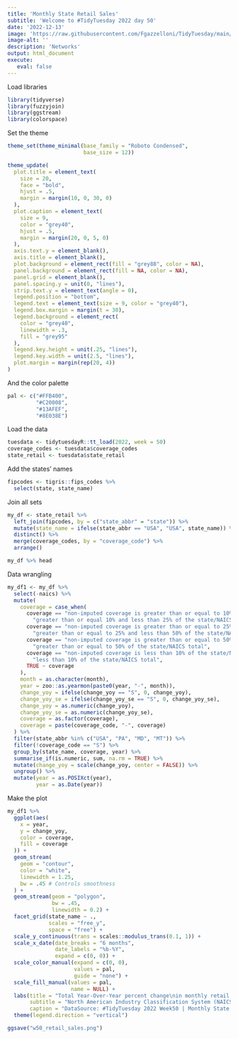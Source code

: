 ```yaml
---
title: 'Monthly State Retail Sales'
subtitle: 'Welcome to #TidyTuesday 2022 day 50'
date: '2022-12-13'
image: 'https://raw.githubusercontent.com/Fgazzelloni/TidyTuesday/main/data/2022/w50_retail_sales/w50_retail_sales.png'
image-alt: ''
description: 'Networks'
output: html_document
execute: 
   eval: false
---
```




Load libraries

```r
library(tidyverse)
library(fuzzyjoin)
library(ggstream)
library(colorspace)
```

Set the theme

```r
theme_set(theme_minimal(base_family = "Roboto Condensed",
                        base_size = 12))
```

```r
theme_update(
  plot.title = element_text(
    size = 20,
    face = "bold",
    hjust = .5,
    margin = margin(10, 0, 30, 0)
  ),
  plot.caption = element_text(
    size = 9,
    color = "grey40",
    hjust = .5,
    margin = margin(20, 0, 5, 0)
  ),
  axis.text.y = element_blank(),
  axis.title = element_blank(),
  plot.background = element_rect(fill = "grey88", color = NA),
  panel.background = element_rect(fill = NA, color = NA),
  panel.grid = element_blank(),
  panel.spacing.y = unit(0, "lines"),
  strip.text.y = element_text(angle = 0),
  legend.position = "bottom",
  legend.text = element_text(size = 9, color = "grey40"),
  legend.box.margin = margin(t = 30),
  legend.background = element_rect(
    color = "grey40",
    linewidth = .3,
    fill = "grey95"
  ),
  legend.key.height = unit(.25, "lines"),
  legend.key.width = unit(2.5, "lines"),
  plot.margin = margin(rep(20, 4))
)
```


And the color palette
```r
pal <- c("#FFB400",
         "#C20008",
         "#13AFEF",
         "#8E038E")
```


Load the data
```r
tuesdata <- tidytuesdayR::tt_load(2022, week = 50)
coverage_codes <- tuesdata$coverage_codes
state_retail <- tuesdata$state_retail
```

Add the states' names
```r
fipcodes <- tigris::fips_codes %>%
  select(state, state_name)
```

Join all sets
```r
my_df <- state_retail %>%
  left_join(fipcodes, by = c("state_abbr" = "state")) %>%
  mutate(state_name = ifelse(state_abbr == "USA", "USA", state_name)) %>%
  distinct() %>%
  merge(coverage_codes, by = "coverage_code") %>%
  arrange()

my_df %>% head
```


Data wrangling
  
```r
my_df1 <- my_df %>%
  select(-naics) %>%
  mutate(
    coverage = case_when(
      coverage == "non-imputed coverage is greater than or equal to 10% and less than 25% of the state/NAICS total" ~
        "greater than or equal 10% and less than 25% of the state/NAICS total",
      coverage == "non-imputed coverage is greater than or equal to 25% and less than 50% of the state/NAICS total" ~
        "greater than or equal to 25% and less than 50% of the state/NAICS total",
      coverage == "non-imputed coverage is greater than or equal to 50% of the state/NAICS total." ~
        "greater than or equal to 50% of the state/NAICS total",
      coverage == "non-imputed coverage is less than 10% of the state/NAICS total." ~
        "less than 10% of the state/NAICS total",
      TRUE ~ coverage
    ),
    month = as.character(month),
    year = zoo::as.yearmon(paste0(year, "-", month)),
    change_yoy = ifelse(change_yoy == "S", 0, change_yoy),
    change_yoy_se = ifelse(change_yoy_se == "S", 0, change_yoy_se),
    change_yoy = as.numeric(change_yoy),
    change_yoy_se = as.numeric(change_yoy_se),
    coverage = as.factor(coverage),
    coverage = paste(coverage_code, "-", coverage)
  ) %>%
  filter(state_abbr %in% c("USA", "PA", "MD", "MT")) %>%
  filter(!coverage_code == "S") %>%
  group_by(state_name, coverage, year) %>%
  summarise_if(is.numeric, sum, na.rm = TRUE) %>%
  mutate(change_yoy = scale(change_yoy, center = FALSE)) %>%
  ungroup() %>%
  mutate(year = as.POSIXct(year),
         year = as.Date(year))
```


Make the plot
```r
my_df1 %>%
  ggplot(aes(
    x = year,
    y = change_yoy,
    color = coverage,
    fill = coverage
  )) +
  geom_stream(
    geom = "contour",
    color = "white",
    linewidth = 1.25,
    bw = .45 # Controls smoothness
  ) +
  geom_stream(geom = "polygon",
              bw = .45,
              linewidth = 0.2) +
  facet_grid(state_name ~ .,
             scales = "free_y",
             space = "free") +
  scale_y_continuous(trans = scales::modulus_trans(0.1, 1)) +
  scale_x_date(date_breaks = "6 months",
               date_labels = "%b-%Y",
               expand = c(0, 0)) +
  scale_color_manual(expand = c(0, 0),
                     values = pal,
                     guide = "none") +
  scale_fill_manual(values = pal,
                    name = NULL) +
  labs(title = "Total Year-Over-Year percent change\nin monthly retail sales value",
       subtitle = "North American Industry Classification System (NAICS) top YoY states",
       caption = "DataSource: #TidyTuesday 2022 Week50 | Monthly State Retail Sales | DataViz: Fgazzelloni") +
  theme(legend.direction = "vertical")
```

  
```r
ggsave("w50_retail_sales.png")
```
  
